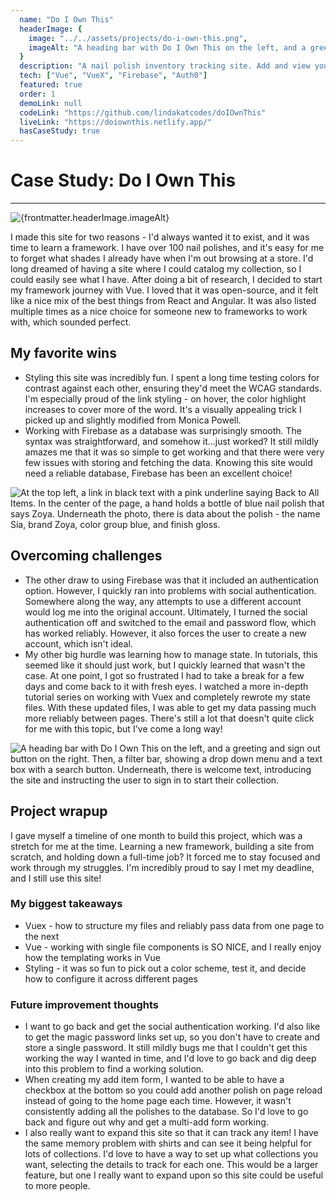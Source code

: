 ---
  name: "Do I Own This"
  headerImage: {
    image: "../../assets/projects/do-i-own-this.png",
    imageAlt: "A heading bar with Do I Own This on the left, and a greeting and sign out button on the right. Then, a filter bar, showing a drop down menu and a text box with a search button. Finally, a link to add something new, and a grid view three across and multiple down showing photos of nail polishes with their name below them."
  }
  description: "A nail polish inventory tracking site. Add and view your collection, make changes, search, and filter based on color or brand. This is the project I used to teach myself my first framework, Vue!"
  tech: ["Vue", "VueX", "Firebase", "Auth0"]
  featured: true
  order: 1
  demoLink: null
  codeLink: "https://github.com/lindakatcodes/doIOwnThis"
  liveLink: "https://doiownthis.netlify.app/"
  hasCaseStudy: true
---


# Case Study: Do I Own This

---

<Image
  src={headerImage}
  alt={frontmatter.headerImage.imageAlt}
  loading="eager"
/>

I made this site for two reasons - I'd always wanted it to exist, and it was time to learn a framework. I have over 100 nail polishes, and it's easy for me to forget what shades I already have when I'm out browsing at a store. I'd long dreamed of having a site where I could catalog my collection, so I could easily see what I have. After doing a bit of research, I decided to start my framework journey with Vue. I loved that it was open-source, and it felt like a nice mix of the best things from React and Angular. It was also listed multiple times as a nice choice for someone new to frameworks to work with, which sounded perfect.

<CaseStudyStats techList={frontmatter.tech} demoLink={frontmatter.demoLink} codeLink={frontmatter.codeLink} liveLink={frontmatter.liveLink} />

## My favorite wins

- Styling this site was incredibly fun. I spent a long time testing colors for contrast against each other, ensuring they'd meet the WCAG standards. I'm especially proud of the link styling - on hover, the color highlight increases to cover more of the word. It's a visually appealing trick I picked up and slightly modified from Monica Powell.
- Working with Firebase as a database was surprisingly smooth. The syntax was straightforward, and somehow it...just worked? It still mildly amazes me that it was so simple to get working and that there were very few issues with storing and fetching the data. Knowing this site would need a reliable database, Firebase has been an excellent choice!

<Image
  src={detailPhoto1}
  alt="At the top left, a link in black text with a pink underline saying Back to All Items. In the center of the page, a hand holds a bottle of blue nail polish that says Zoya. Underneath the photo, there is data about the polish - the name Sia, brand Zoya, color group blue, and finish gloss."
/>

## Overcoming challenges

- The other draw to using Firebase was that it included an authentication option. However, I quickly ran into problems with social authentication. Somewhere along the way, any attempts to use a different account would log me into the original account. Ultimately, I turned the social authentication off and switched to the email and password flow, which has worked reliably. However, it also forces the user to create a new account, which isn't ideal.
- My other big hurdle was learning how to manage state. In tutorials, this seemed like it should just work, but I quickly learned that wasn't the case. At one point, I got so frustrated I had to take a break for a few days and come back to it with fresh eyes. I watched a more in-depth tutorial series on working with Vuex and completely rewrote my state files. With these updated files, I was able to get my data passing much more reliably between pages. There's still a lot that doesn't quite click for me with this topic, but I've come a long way!

<Image
  src={detailPhoto2}
  alt="A heading bar with Do I Own This on the left, and a greeting and sign out button on the right. Then, a filter bar, showing a drop down menu and a text box with a search button. Underneath, there is welcome text, introducing the site and instructing the user to sign in to start their collection."
/>

## Project wrapup

I gave myself a timeline of one month to build this project, which was a stretch for me at the time. Learning a new framework, building a site from scratch, and holding down a full-time job? It forced me to stay focused and work through my struggles. I'm incredibly proud to say I met my deadline, and I still use this site!

### My biggest takeaways

- Vuex - how to structure my files and reliably pass data from one page to the next
- Vue - working with single file components is SO NICE, and I really enjoy how the templating works in Vue
- Styling - it was so fun to pick out a color scheme, test it, and decide how to configure it across different pages

### Future improvement thoughts

- I want to go back and get the social authentication working. I'd also like to get the magic password links set up, so you don't have to create and store a single password. It still mildly bugs me that I couldn't get this working the way I wanted in time, and I'd love to go back and dig deep into this problem to find a working solution.
- When creating my add item form, I wanted to be able to have a checkbox at the bottom so you could add another polish on page reload instead of going to the home page each time. However, it wasn't consistently adding all the polishes to the database. So I'd love to go back and figure out why and get a multi-add form working.
- I also really want to expand this site so that it can track any item! I have the same memory problem with shirts and can see it being helpful for lots of collections. I'd love to have a way to set up what collections you want, selecting the details to track for each one. This would be a larger feature, but one I really want to expand upon so this site could be useful to more people.
